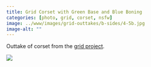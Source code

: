 ```yaml
---
title: Grid Corset with Green Base and Blue Boning
categories: [photo, grid, corset, nsfw]
image: ../www/images/grid-outtakes/b-sides/4-5b.jpg
image-alt: ""
---
```


Outtake of corset from the [grid project](/posts/2025-01-27_grid-project.html).

![](../www/images/grid-outtakes/b-sides/4-5b.jpg)

